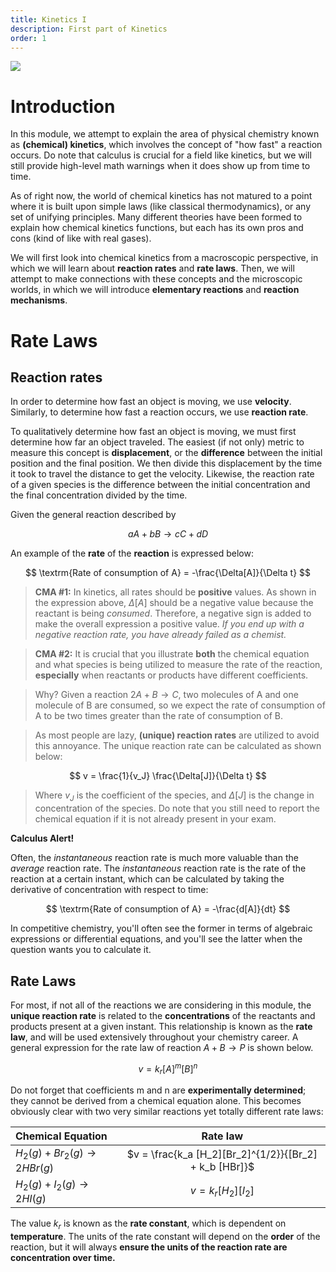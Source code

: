 ```yaml
---
title: Kinetics I
description: First part of Kinetics
order: 1
---
```


<img src="https://i.imgur.com/rDynDpo.png"/>

# Introduction

In this module, we attempt to explain the area of physical chemistry known as **(chemical) kinetics**, which involves the concept of "how fast" a reaction occurs.
Do note that calculus is crucial for a field like kinetics, but we will still provide high-level math warnings when it does show up from time to time.

As of right now, the world of chemical kinetics has not matured to a point where it is built upon simple laws (like classical thermodynamics), or any set of unifying principles.
Many different theories have been formed to explain how chemical kinetics functions, but each has its own pros and cons (kind of like with real gases).

We will first look into chemical kinetics from a macroscopic perspective, in which we will learn about **reaction rates** and **rate laws**.
Then, we will attempt to make connections with these concepts and the microscopic worlds, in which we will introduce **elementary reactions** and **reaction mechanisms**.


# Rate Laws

## Reaction rates

In order to determine how fast an object is moving, we use **velocity**. Similarly, to determine how fast a reaction occurs, we use **reaction rate**.

To qualitatively determine how fast an object is moving, we must first determine how far an object traveled.
The easiest (if not only) metric to measure this concept is **displacement**, or the **difference** between the initial position and the final position. We then divide this displacement by the time it took to travel the distance to get the velocity. Likewise, the reaction rate of a given species is the difference between the initial concentration and the final concentration divided by the time.

Given the general reaction described by

$$
aA + bB \rightarrow cC + dD
$$

An example of the **rate** of the **reaction** is expressed below:

$$
\textrm{Rate of consumption of A} = -\frac{\Delta[A]}{\Delta t}
$$


> **CMA #1:** In kinetics, all rates should be **positive** values.
As shown in the expression above, $\Delta[A]$ should be a negative value because the reactant is being _consumed_.
Therefore, a negative sign is added to make the overall expression a positive value.
_If you end up with a negative reaction rate, you have already failed as a chemist._


>**CMA #2:** It is crucial that you illustrate **both** the chemical equation and what species is being utilized to measure the rate of the reaction, **especially** when reactants or products have different coefficients.

> Why? Given a reaction $2A + B \rightarrow C$, two molecules of A and one molecule of B are consumed, so we expect the rate of consumption of A to be two times greater than the rate of consumption of B.

> As most people are lazy, **(unique) reaction rates** are utilized to avoid this annoyance.
The unique reaction rate can be calculated as shown below:

$$
v = \frac{1}{v_J} \frac{\Delta[J]}{\Delta t}
$$

> Where $v_J$ is the coefficient of the species, and $\Delta[J]$ is the change in concentration of the species.
Do note that you still need to report the chemical equation if it is not already present in your exam.

**Calculus Alert!**

Often, the _instantaneous_ reaction rate is much more valuable than the _average_ reaction rate.
The _instantaneous_ reaction rate is the rate of the reaction at a certain instant, which can be calculated by taking the derivative of concentration with respect to time:

$$
\textrm{Rate of consumption of A} = -\frac{d[A]}{dt}
$$

In competitive chemistry, you'll often see the former in terms of algebraic expressions or differential equations, and you'll see the latter when the question wants you to calculate it.


## Rate Laws

For most, if not all of the reactions we are considering in this module, the **unique reaction rate** is related to the **concentrations** of the reactants and products present at a given instant.
This relationship is known as the **rate law**, and will be used extensively throughout your chemistry career.
A general expression for the rate law of reaction $A + B \rightarrow P$ is shown below.

$$
v = k_r [A]^m [B]^n
$$

Do not forget that coefficients m and n are **experimentally determined**; they cannot be derived from a chemical equation alone.
This becomes obviously clear with two very similar reactions yet totally different rate laws:

| Chemical Equation | Rate law |
| :-- | :-: |
| $H_2 (g) + Br_2 (g) \rightarrow 2 HBr (g)$ | $v = \frac{k_a [H_2][Br_2]^{1/2}}{[Br_2] + k_b [HBr]}$ |
| $H_2 (g) + I_2 (g) \rightarrow 2 HI (g)$ | $v = k_r [H_2][I_2]$ |

The value $k_r$ is known as the **rate constant**, which is dependent on **temperature**.
The units of the rate constant will depend on the **order** of the reaction, but it will always **ensure the units of the reaction rate are concentration over time.**
